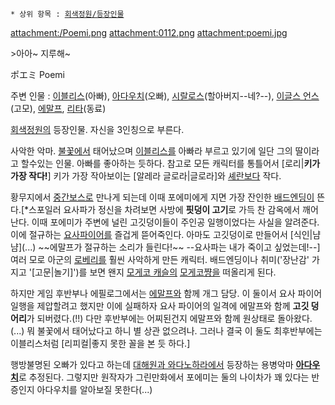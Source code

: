  * 상위 항목 : [[회색정원/등장인물]]

attachment:/Poemi.png
attachment:0112.png
attachment:poemi.jpg

>아아~ 지루해~

ポエミ
Poemi

주변 인물 : [[이블리스(회색정원)|이블리스]](아빠), [[아다우치]](오빠), [[시랄로스]](할아버지--네?--), [[이글스 언스]](고모), [[에말프]], [[리타(회색정원)|리타]](동료)

[[회색정원]]의 등장인물. 자신을 3인칭으로 부른다.

사악한 악마. [[불꽃]]에서 태어났으며 [[이블리스(회색정원)|이블리스]]를 아빠라 부르고 있기에 일단 그의 딸이라고 할수있는 인물. 아빠를 좋아하는 듯하다. 참고로 모든 캐릭터를 통틀어서 [로리|'''키가 가장 작다!'''] 키가 가장 작아보이는 [알레라 글로라|글로라]와 [[셰란]]보다 작다.

황무지에서 [[중간보스]]로 만나게 되는데 이때 포에미에게 지면 가장 잔인한 [[배드엔딩]]이 뜬다.[*스포일러 요사파가 정신을 차려보면 사방에 '''핏덩이 고기'''로 가득 찬 감옥에서 깨어난다. 이때 포에미가 주변에 널린 고깃덩이들이 주인공 일행이었다는 사실을 알려준다. 이에 절규하는 [[요사파이어]]를 즐겁게 뜯어죽인다. 아마도 고깃덩이로 만들어서 [식인|냠냠](...) ~~에말프가 절규하는 소리가 들린다!~~ --요사파는 내가 죽이고 싶었는데!--] 여러 모로 아군의 [[로베리 프리저브|로베리]]를 훨씬 사악하게 만든 캐릭터. 배드엔딩이나 취미('장난감' 가지고 '[고문|놀기]')를 보면 왠지 [[모게코 캐슬]]의 [[모게코쨩]]을 떠올리게 된다.

하지만 게임 후반부나 에필로그에서는 [[에말프]]와 함께 개그 담당. 이 둘이서 요사 파이어 일행을 제압할려고 했지만 이에 실패하자 요사 파이어의 일격에 에말프와 함께 '''고깃 덩어리'''가 되버렸다.(!!) 다만 후반부에는 어찌된건지 에말프와 함께 원상태로 돌아왔다.(...) 뭐 불꽃에서 태어났다고 하니 별 상관 없으려나. 그러나 결국 이 둘도 최후반부에는 이블리스처럼 [리피컬|좋지 못한 꼴을 본 듯 하다.]

행방불명된 오빠가 있다고 하는데 [[대해원과 와다노하라]]에서 등장하는 용병악마 '''[[아다우치]]'''로 추정된다. 그렇지만 원작자가 그린만화에서 포에미는 둘의 나이차가 꽤 있다는 반증인지 아다우치를 알아보질 못한다(...)
